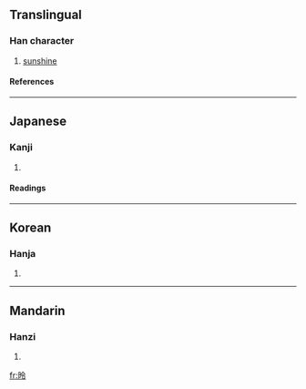 ==Translingual==
===Han character===
{{Han char|rn=72|rad=日|as=05|sn=9|four=6803<sub>7</sub>|canj=日人戈戈 (AOII)}}
# [[sunshine]]
====References====
{{Han ref|kx=0493.050|dkj=13843|dj=0856.060|hdz=21502.070|uh=6624|ud=26148|bh=AC53|bd=44115}}
----
==Japanese==
===Kanji===
{{ja-kanji|grade=|rs=日05}}
# {{defn|Japanese}} 
====Readings====
{{ja-readings|on=[[れい]] (rei), [[りょう]] (ryō)|kun=}}
----
==Korean==
===Hanja===
{{ko-hanja|hangeul=령>영|eumhun=|rv=ryeong>yeong|mr=ryŏng>yŏng|y=leyng>eyng}}
# {{defn|Korean}}
----
==Mandarin==
===Hanzi===
{{cmn-hanzi|pin=[[līng]] (ling1)|wg=ling<sup>1</sup>}}
# {{defn|Mandarin}}

[[fr:昤]]